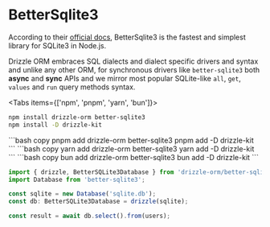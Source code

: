 
# BetterSqlite3
According to their [official docs](https://github.com/WiseLibs/better-sqlite3), 
BetterSqlite3 is the fastest and simplest library for SQLite3 in Node.js.

Drizzle ORM embraces SQL dialects and dialect specific drivers and syntax and unlike any other ORM, 
for synchronous drivers like `better-sqlite3` both **async** and **sync** APIs and we mirror most popular 
SQLite-like `all`, `get`, `values` and `run` query methods syntax.  

<Tabs items={['npm', 'pnpm', 'yarn', 'bun']}>
  <Tab>
```bash copy
npm install drizzle-orm better-sqlite3
npm install -D drizzle-kit 
```
  </Tab>
  <Tab>
```bash copy
pnpm add drizzle-orm better-sqlite3
pnpm add -D drizzle-kit 
```
  </Tab>
  <Tab>
```bash copy
yarn add drizzle-orm better-sqlite3
yarn add -D drizzle-kit 
```
  </Tab>
  <Tab>
```bash copy
bun add drizzle-orm better-sqlite3
bun add -D drizzle-kit 
```
  </Tab>
</Tabs>

```typescript copy
import { drizzle, BetterSQLite3Database } from 'drizzle-orm/better-sqlite3';
import Database from 'better-sqlite3';

const sqlite = new Database('sqlite.db');
const db: BetterSQLite3Database = drizzle(sqlite);

const result = await db.select().from(users);
```